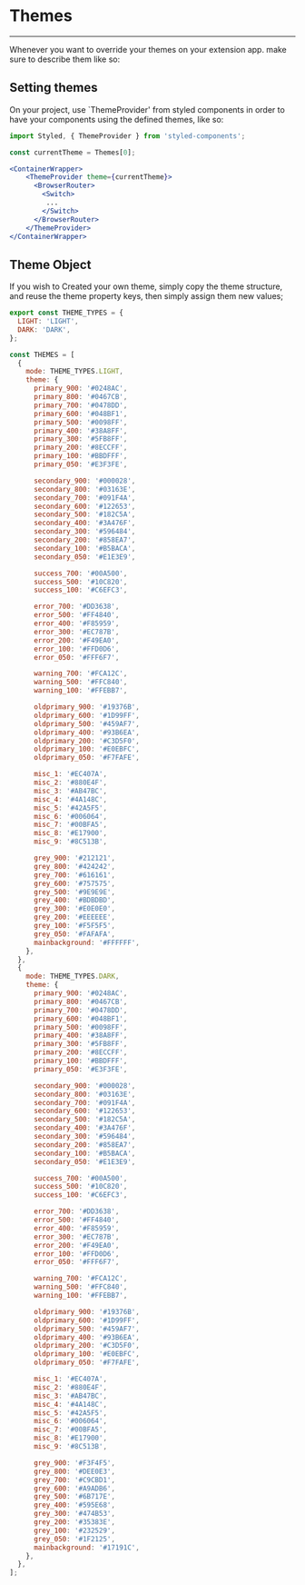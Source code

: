 
<Meta title="components/Layout/Theme/documentation" />

# Themes
<hr />

Whenever you want to override your themes on your extension app.
make sure to describe them like so:

## Setting themes
On your project, use `ThemeProvider' from styled components in order to have your components
using the defined themes, like so:

```jsx
import Styled, { ThemeProvider } from 'styled-components';

const currentTheme = Themes[0];

<ContainerWrapper>
    <ThemeProvider theme={currentTheme}>
      <BrowserRouter>
        <Switch>
         ...
        </Switch>
      </BrowserRouter>
    </ThemeProvider>
</ContainerWrapper>
```

## Theme Object

If you wish to Created your own theme, simply copy the theme
structure, and reuse the theme property keys, then simply assign them new values;

```jsx
export const THEME_TYPES = {
  LIGHT: 'LIGHT',
  DARK: 'DARK',
};

const THEMES = [
  {
    mode: THEME_TYPES.LIGHT,
    theme: {
      primary_900: '#0248AC',
      primary_800: '#0467CB',
      primary_700: '#0478DD',
      primary_600: '#048BF1',
      primary_500: '#0098FF',
      primary_400: '#38A8FF',
      primary_300: '#5FB8FF',
      primary_200: '#8ECCFF',
      primary_100: '#BBDFFF',
      primary_050: '#E3F3FE',

      secondary_900: '#000028',
      secondary_800: '#03163E',
      secondary_700: '#091F4A',
      secondary_600: '#122653',
      secondary_500: '#182C5A',
      secondary_400: '#3A476F',
      secondary_300: '#596484',
      secondary_200: '#858EA7',
      secondary_100: '#B5BACA',
      secondary_050: '#E1E3E9',

      success_700: '#00A500',
      success_500: '#10C820',
      success_100: '#C6EFC3',

      error_700: '#DD3638',
      error_500: '#FF4840',
      error_400: '#F85959',
      error_300: '#EC787B',
      error_200: '#F49EA0',
      error_100: '#FFD0D6',
      error_050: '#FFF6F7',

      warning_700: '#FCA12C',
      warning_500: '#FFC840',
      warning_100: '#FFEBB7',

      oldprimary_900: '#19376B',
      oldprimary_600: '#1D99FF',
      oldprimary_500: '#459AF7',
      oldprimary_400: '#93B6EA',
      oldprimary_200: '#C3D5F0',
      oldprimary_100: '#E0EBFC',
      oldprimary_050: '#F7FAFE',

      misc_1: '#EC407A',
      misc_2: '#880E4F',
      misc_3: '#AB47BC',
      misc_4: '#4A148C',
      misc_5: '#42A5F5',
      misc_6: '#006064',
      misc_7: '#00BFA5',
      misc_8: '#E17900',
      misc_9: '#8C513B',

      grey_900: '#212121',
      grey_800: '#424242',
      grey_700: '#616161',
      grey_600: '#757575',
      grey_500: '#9E9E9E',
      grey_400: '#BDBDBD',
      grey_300: '#E0E0E0',
      grey_200: '#EEEEEE',
      grey_100: '#F5F5F5',
      grey_050: '#FAFAFA',
      mainbackground: '#FFFFFF',
    },
  },
  {
    mode: THEME_TYPES.DARK,
    theme: {
      primary_900: '#0248AC',
      primary_800: '#0467CB',
      primary_700: '#0478DD',
      primary_600: '#048BF1',
      primary_500: '#0098FF',
      primary_400: '#38A8FF',
      primary_300: '#5FB8FF',
      primary_200: '#8ECCFF',
      primary_100: '#BBDFFF',
      primary_050: '#E3F3FE',

      secondary_900: '#000028',
      secondary_800: '#03163E',
      secondary_700: '#091F4A',
      secondary_600: '#122653',
      secondary_500: '#182C5A',
      secondary_400: '#3A476F',
      secondary_300: '#596484',
      secondary_200: '#858EA7',
      secondary_100: '#B5BACA',
      secondary_050: '#E1E3E9',

      success_700: '#00A500',
      success_500: '#10C820',
      success_100: '#C6EFC3',

      error_700: '#DD3638',
      error_500: '#FF4840',
      error_400: '#F85959',
      error_300: '#EC787B',
      error_200: '#F49EA0',
      error_100: '#FFD0D6',
      error_050: '#FFF6F7',

      warning_700: '#FCA12C',
      warning_500: '#FFC840',
      warning_100: '#FFEBB7',

      oldprimary_900: '#19376B',
      oldprimary_600: '#1D99FF',
      oldprimary_500: '#459AF7',
      oldprimary_400: '#93B6EA',
      oldprimary_200: '#C3D5F0',
      oldprimary_100: '#E0EBFC',
      oldprimary_050: '#F7FAFE',

      misc_1: '#EC407A',
      misc_2: '#880E4F',
      misc_3: '#AB47BC',
      misc_4: '#4A148C',
      misc_5: '#42A5F5',
      misc_6: '#006064',
      misc_7: '#00BFA5',
      misc_8: '#E17900',
      misc_9: '#8C513B',

      grey_900: '#F3F4F5',
      grey_800: '#DEE0E3',
      grey_700: '#C9CBD1',
      grey_600: '#A9ADB6',
      grey_500: '#6B717E',
      grey_400: '#595E68',
      grey_300: '#474B53',
      grey_200: '#35383E',
      grey_100: '#232529',
      grey_050: '#1F2125',
      mainbackground: '#17191C',
    },
  },
];
```
